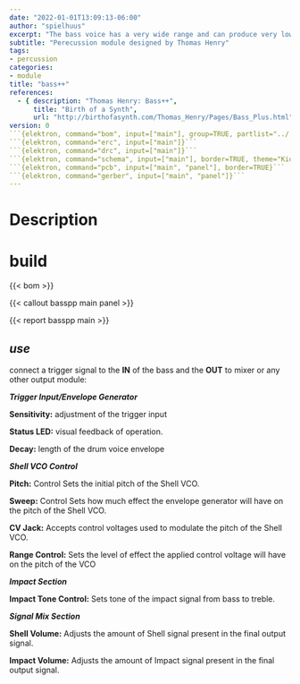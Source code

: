 ```yaml
---
date: "2022-01-01T13:09:13-06:00"
author: "spielhuus"
excerpt: "The bass voice has a very wide range and can produce very low and long bass sounds but also high pitch bass voices. the pitch is voltage controller, but the tracking is not comparable to a vco. the voltage control for the pitch does not track very well. i never use it, maybe i build a version of this module without this part."
subtitle: "Perecussion module designed by Thomas Henry"
tags:
- percussion
categories:
- module
title: "bass++"
references: 
  - { description: "Thomas Henry: Bass++",
      title: "Birth of a Synth",
      url: "http://birthofasynth.com/Thomas_Henry/Pages/Bass_Plus.html" }
version: 0
```{elektron, command="bom", input=["main"], group=TRUE, partlist="../../lib/partlist.yaml"}```
```{elektron, command="erc", input=["main"]}```
```{elektron, command="drc", input=["main"]}```
```{elektron, command="schema", input=["main"], border=TRUE, theme="Kicad2000"}```
```{elektron, command="pcb", input=["main", "panel"], border=TRUE}```
```{elektron, command="gerber", input=["main", "panel"]}```
---
```


# Description

# build

{{< bom >}}

{{< callout basspp main panel >}}

{{< report basspp main >}}

## *use*

connect a trigger signal to the **IN** of the bass and the **OUT** to mixer or any other output module:

***Trigger Input/Envelope Generator***

**Sensitivity:** adjustment of the trigger input

**Status LED:**	visual feedback of operation.

**Decay:** length of the drum voice envelope


***Shell VCO Control***

**Pitch:** Control	Sets the initial pitch of the Shell VCO.

**Sweep:** Control	Sets how much effect the envelope generator will have on the pitch of the Shell VCO.

**CV Jack:** Accepts control voltages used to modulate the pitch of the Shell VCO.

**Range Control:**	Sets the level of effect the applied control voltage will have on the pitch of the VCO


***Impact Section***

**Impact Tone Control:**	Sets tone of the impact signal from bass to treble.


***Signal Mix Section***

**Shell Volume:**	Adjusts the amount of Shell signal present in the final output signal.

**Impact Volume:**	Adjusts the amount of Impact signal present in the final output signal.
